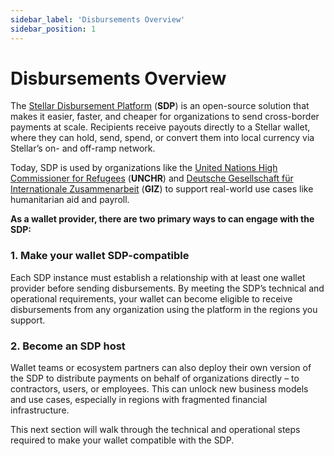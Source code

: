 ```yaml
---
sidebar_label: 'Disbursements Overview'
sidebar_position: 1
---
```


# Disbursements Overview

The [Stellar Disbursement Platform](https://stellar.org/products-and-tools/disbursement-platform) (**SDP**) is an open-source solution that makes it easier, faster, and cheaper for organizations to send cross-border payments at scale. Recipients receive payouts directly to a Stellar wallet, where they can hold, send, spend, or convert them into local currency via Stellar’s on- and off-ramp network. 

Today, SDP is used by organizations like the [United Nations High Commissioner for Refugees](https://www.unhcr.org/) (**UNCHR**) and [Deutsche Gesellschaft für Internationale Zusammenarbeit](https://www.giz.de/) (**GIZ**) to support real-world use cases like humanitarian aid and payroll. 

**As a wallet provider, there are two primary ways to can engage with the SDP:**

### 1. Make your wallet SDP-compatible
 Each SDP instance must establish a relationship with at least one wallet provider before sending disbursements. By meeting the SDP’s technical and operational requirements, your wallet can become eligible to receive disbursements from any organization using the platform in the regions you support. 


### 2. Become an SDP host
 Wallet teams or ecosystem partners can also deploy their own version of the SDP to distribute payments on behalf of organizations directly – to contractors, users, or employees. This can unlock new business models and use cases, especially in regions with fragmented financial infrastructure.  

This next section will walk through the technical and operational steps required to make your wallet compatible with the SDP. 
